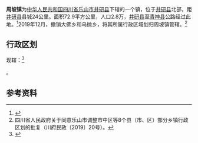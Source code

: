 {{中国乡级行政区
| 行政区全称 =周坡镇
| 汉语拼音 =zhōu pō zhèn
| 上级行政区 =[[井研县|井研县]]
| 行政区类别 =[[乡镇|乡镇]] 
| 政府驻地 = 团结街65号
}}

'''周坡镇'''为[[中华人民共和国|中华人民共和国]][[四川省|四川省]][[乐山市|乐山市]][[井研县|井研县]]下辖的一个镇，位于[[井研县|井研县]]北部，距[[井研县|井研县]]县城24公里。面积72.9平方公里，人口2.8万，[[井研县|井研县]]至[[青神县|青神县]]公路经过此地。<ref>{{Cite web |url=http://www.agri.com.cn/town/511124104000.htm |title=金农网 |access-date=2011-07-29 |archive-date=2016-03-05 |archive-url=https://web.archive.org/web/20160305090926/http://www.agri.com.cn/town/511124104000.htm |dead-url=yes }}</ref>2019年12月，撤销大佛乡和乌抛乡，将其所属行政区域划归周坡镇管辖。<ref>四川省人民政府关于同意乐山市调整市中区等8个县（市、区）部分乡镇行政区划的批复（川府民政〔2019〕20号）。</ref>

==行政区划==
现辖：<ref>{{PRC admin/ref sgc|51/11/24/104/000}}</ref>

{{PRC admin/children|51/11/24/104/000}}。

==参考资料==
{{reflist}}

{{PRC admin/navcat|51/11/24/104/000}}